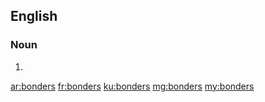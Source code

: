 ==English==

===Noun===
{{head|en}}

# {{plural of|bonder}}

[[ar:bonders]]
[[fr:bonders]]
[[ku:bonders]]
[[mg:bonders]]
[[my:bonders]]